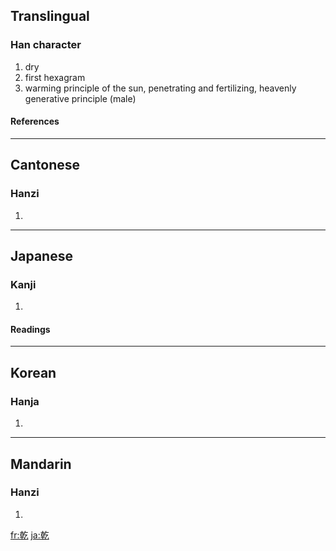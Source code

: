 {{see|亁|干}}<!-- may be replaced by zh-forms -->

==Translingual==
===Han character===
{{Han char|rn=5|rad=乙|as=10|sn=11|four=4841<sub>7</sub>|canj=十十人弓 (JJON)}}
# dry
# first hexagram
# warming principle of the sun, penetrating and fertilizing, heavenly generative principle (male)
====References====
{{Han ref|kx=0084.250|dkj=00204|dj=0172.010|hdz=10056.100|uh=4E7E|ud=20094|bh=B0AE|bd=45230}}
----
==Cantonese==
===Hanzi===
{{yue-hanzi|jyut=|y=gon1, kin4}}
# {{defn|Cantonese}}
----
==Japanese==
===Kanji===
{{ja-kanji|grade=c|rs=乙10}}
# {{defn|Japanese}}
====Readings====
{{ja-readings|on=[[かん]] (kan), [[けん]] (ken), [[げん]] (gen)|kun=[[かわく]] (kawaku), [[かわかす]] (kawakasu), [[いぬい]] (inui)}}
----
==Korean==
===Hanja===
{{ko-hanja|hangeul=[[간]], [[건]]|rv=gan, geon|mr=kan, kŏn}}
# {{defn|Korean}}
----
==Mandarin==
===Hanzi===
{{cmn-hanzi|sim=干|pin=[[gān]] ([[gan1]]), [[qián]] ([[qian2]])|wg=kan<sup>1</sup>, ch'ien<sup>2</sup>}}
# {{defn|Mandarin}}

[[fr:乾]]
[[ja:乾]]